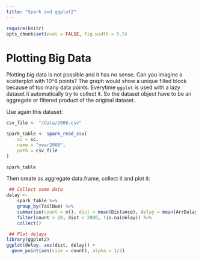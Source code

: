 ```yaml
---
title: "Spark and ggplot2"
---
```


```r
require(knitr)
opts_chunk$set(eval = FALSE, fig.width = 5.5)
```

# Plotting Big Data

Plotting big data is not possible and it has no sense. Can you imagine a scatterplot with 10^6 points? The graph would show a unique filled block because of too many data points.
Everytime `ggplot` is used with a lazy dataset it automatically try to collect it. So the dataset object have to be an aggregate or filtered product of the original dataset.

Use again this dataset:


```r

csv_file <- "/data/2008.csv"

spark_table <- spark_read_csv(
	sc = sc,
	name = "year2008",
	path = csv_file
)

spark_table
```

Then create as aggregate data.frame, collect it and plot it:

```r
 ## Collect some data
delay <-
    spark_table %>% 
    group_by(TailNum) %>%
    summarise(count = n(), dist = mean(Distance), delay = mean(ArrDelay)) %>%
    filter(count > 20, dist < 2000, !is.na(delay)) %>%
    collect()

 ## Plot delays
library(ggplot2)
ggplot(delay, aes(dist, delay)) +
  geom_point(aes(size = count), alpha = 1/2) 
```


